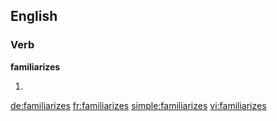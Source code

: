 ==English==

===Verb===
'''familiarizes'''

# {{third-person singular of|[[familiarize]]}}

[[de:familiarizes]]
[[fr:familiarizes]]
[[simple:familiarizes]]
[[vi:familiarizes]]
